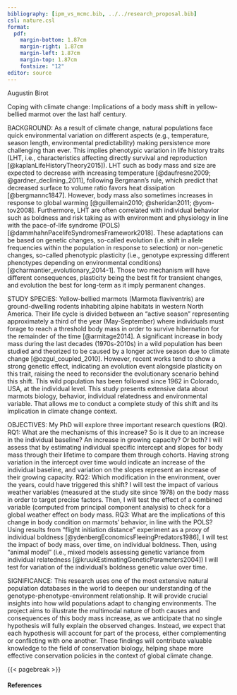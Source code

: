 ```yaml
---
bibliography: [ipm_vs_mcmc.bib, ../../research_proposal.bib]
csl: nature.csl
format:
  pdf:
    margin-bottom: 1.87cm
    margin-right: 1.87cm
    margin-left: 1.87cm
    margin-top: 1.87cm
    fontsize: "12"
editor: source
---
```


Augustin Birot

Coping with climate change: Implications of a body mass shift in yellow-bellied marmot over the last half century.

BACKGROUND: As a result of climate change, natural populations face quick environmental variation on different aspects (e.g., temperature, season length, environmental predictability) making persistence more challenging than ever. This implies phenotypic variation in life history traits (LHT, i.e., characteristics affecting directly survival and reproduction [@kaplanLifeHistoryTheory2015]). LHT such as body mass and size are expected to decrease with increasing temperature [@daufresne2009; @gardner_declining_2011], following Bergmann’s rule, which predict that decreased surface to volume ratio favors heat dissipation [@bergmannc1847]. However, body mass also sometimes increases in response to global warming [@guillemain2010; @sheridan2011; @yom-tov2008]. Furthermore, LHT are often correlated with individual behavior such as boldness and risk taking as with environment and physiology in line with the pace-of-life syndrome (POLS) [@dammhahnPacelifeSyndromesFramework2018]. These adaptations can be based on genetic changes, so-called evolution (i.e. shift in allele frequencies within the population in response to selection) or non-genetic changes, so-called phenotypic plasticity (i.e., genotype expressing different phenotypes depending on environmental conditions) [@charmantier_evolutionary_2014-1]. Those two mechanism will have different consequences, plasticity being the best fit for transient changes, and evolution the best for long-term as it imply permanent changes.

STUDY SPECIES: Yellow-bellied marmots (Marmota flaviventris) are ground-dwelling rodents inhabiting alpine habitats in western North America. Their life cycle is divided between an "active season" representing approximately a third of the year (May-September) where individuals must forage to reach a threshold body mass in order to survive hibernation for the remainder of the time [@armitage2014]. A significant increase in body mass during the last decades (1970s-2010s) in a wild population has been studied and theorized to be caused by a longer active season due to climate change [@ozgul_coupled_2010]. However, recent works tend to show a strong genetic effect, indicating an evolution event alongside plasticity on this trait, raising the need to reconsider the evolutionary scenario behind this shift. This wild population has been followed since 1962 in Colorado, USA, at the individual level. This study presents extensive data about marmots biology, behavior, individual relatedness and environmental variable. That allows me to conduct a complete study of this shift and its implication in climate change context.

OBJECTIVES: My PhD will explore three important research questions (RQ). RQ1: What are the mechanisms of this increase? So is it due to an increase in the individual baseline? An increase in growing capacity? Or both? I will assess that by estimating individual specific intercept and slopes for body mass through their lifetime to compare them through cohorts. Having strong variation in the intercept over time would indicate an increase of the individual baseline, and variation on the slopes represent an increase of their growing capacity. RQ2: Which modification in the environment, over the years, could have triggered this shift? I will test the impact of various weather variables (measured at the study site since 1978) on the body mass in order to target precise factors. Then, I will test the effect of a combined variable (computed from principal component analysis) to check for a global weather effect on body mass. RQ3: What are the implications of this change in body condition on marmots' behavior, in line with the POLS? Using results from "flight initiation distance" experiment as a proxy of individual boldness [@ydenbergEconomicsFleeingPredators1986], I will test the impact of body mass, over time, on individual boldness. Then, using "animal model" (i.e., mixed models assessing genetic variance from individual relatedness [@kruukEstimatingGeneticParameters2004]) I will test for variation of the individual's boldness genetic value over time.

SIGNIFICANCE: This research uses one of the most extensive natural population databases in the world to deepen our understanding of the genotype-phenotype-environment relationship. It will provide crucial insights into how wild populations adapt to changing environments. The project aims to illustrate the multimodal nature of both causes and consequences of this body mass increase, as we anticipate that no single hypothesis will fully explain the observed changes. Instead, we expect that each hypothesis will account for part of the process, either complementing or conflicting with one another. These findings will contribute valuable knowledge to the field of conservation biology, helping shape more effective conservation policies in the context of global climate change.






























<!-- ***Causes and consequences of the Yellow-Bellied Marmot's body mass shift in the last half century.***

**Background**: Natural selection shapes an organism's phenotype to optimize its fitness within its environment [@darwin_origin_1859]. When environmental conditions change, species typically respond in one of two ways: disperse or adapt [@charmantier_evolutionary_2014-1]. Adaptation occurs through **phenotypic plasticity**, where a genotype can express different phenotypes depending on environmental conditions, or **microevolution**, which involves shifts in allele frequencies within the population. While plasticity often provides a short-term solution, microevolution drives more permanent changes. Understanding how much each mechanism contributes to phenotypic changes is critical, especially in the context of climate change, where the consequences for populations could vary dramatically over time.

It is also crucial to understand that a Life-History Trait (LHT, i.e., a phenotypic trait that affects an individual's survival and reproduction) cannot evolve alone. Coevolution must be taken into account, and there is a growing need to conduct more multivariate analyses to understand evolutionary potential and identify potential constraints. This consideration is crucial to understand how a population can cope with environmental changes, particularly, again, in the context of climate change [@charmantier_evolutionary_2014; @gienappEvolutionaryDynamicsResponse2014].

Researchers have suggested that global warming could lead to a universal decrease in body size, in line with Bergmann's rule on heat dissipation [@bergmannc1847; @daufresne2009]. However, long-term evidence supporting this pattern is scarce [@gardner_declining_2011], and studies at higher latitudes have regularly produced contradictory findings [@guillemain2010; @yom-tov2008; @sheridan2011]. This contradictory pattern has been observed in a hibernating sciurid (Rodentia, Sciuridae), the Yellow-Bellied Marmots (YBM), *Marmota flaviventris*. A wild population in the Upper East River valley, Colorado, USA is the subject of the second longest-running wild mammal population studies in the world. It is also one of the most complete, with a tremendous quantity and variety of collected data. We have extensive data about marmot's life cycle, morphology, genetics, environment, etc. which allows for comprehensive analyses [more details in @armitage2014].

A significant body mass increase has been observed in this system during the last decades (1970s - 2010s). Initially, this was attributed to phenotypic plasticity resulting from milder environmental conditions and longer active season (i.e., spring/summer as marmots hibernates during the rest of the year) [@ozgul_coupled_2010]. However, recent work has raised questions about the use of **Integral Projection Model** [IPMs, i.e., a type of matrix projection model constructed on four major functions: survival, fecundity, development, and inheritance, @gonzalezIntegralProjectionModels2021] in making evolutionary inferences [@chevin_evolution_2015; @janeiro_towards_2017].

I reanalyzed this body mass shift, using quantitative genetic analysis, especially, **Animal Models**, which are a specific kind of mixed models. It uses a random individual effect linked with the population pedigree (i.e., parental links between each individual of the population) to decompose the phenotypic variance and estimates its genetic part [@kruukEstimatingGeneticParameters2004]. I worked in a Bayesian framework, using **MCMCglmms**, [@hadfield_mcmc_2010]. My preliminary research reveals a strong evolutionary signal alongside phenotypic plasticity. While the lengthening of the active season provides an ecological explanation for the observed plasticity, it does not account for the evolutionary changes. A longer active season should reduce selective pressure for larger body mass, as the death risks over hibernation would be lower. Thus, the aim of my PhD is to ***rethink the evolutionary drivers behind the observed body mass increase in the last half-century in a wild YBM population***. Then ***study the consequences of significant change in a LHT such as body mass in a hibernating species***.

{{< pagebreak >}}

**Research Questions (RQ) and Methods**: I will address two main research questions, each divided into several hypotheses with corresponding methodologies.

**RQ1**: *What are the causes of the observed body mass evolution?*

-   **Hypothesis 1**: Punctual extreme weather events have acted as selection bottlenecks, favoring heavier individuals in the population.

    -   **Methodology 1**: I will analyze extreme weather events occurrences at study sites and investigate their links with population fluctuations and mean body mass' genetic values over the study period.

-   **Hypothesis 2**: More frequent drought events, due to global warming, increase the proportion of dry vegetation, enhancing selection for larger individuals able to consume a more fibrous diet thanks to a longer Mean Retention Time (MRT) [@armitage2014].

    -   **Methodology 2**: I will study marmots' diet composition over the years to evaluate changes in vegetation quality and selection.

-   **Hypothesis 3**: Larger individuals will be favored by natural selection for their ability to fend off smaller predators such as Long-Tailed Weasels (*Mustela frenata*) and American Marten (*Martes americana*) [@armitage2014].

    -   **Methodology 3**: I will examine predators population dynamics and species composition and compare that to the recorded causes of marmot mortality over the study period.

**RQ2**: *What are the short- and long-term consequences of this LHT shift?*

-   **Hypothesis 4**: A significant shift in body mass, combined with environmental changes, will alter the life cycle of this hibernating species.

    -   **Methodology 4**: I will investigate changes in the active season/hibernation length balance and examine potential correlations with body mass and environmental factors.

-   **Hypothesis 5**: A shift in body condition will result in behavioral changes at the individual level.

    -   **Methodology 5**: I will assess changes in individual behavior by analyzing boldness data collected through Flight Initiation Distance (FID) experiments over the study period and test for links with body mass.

**Significance and Impact**: This research uses one of the most extensive natural population databases in the world to deepen our understanding of the genotype-phenotype-environment relationship. It will provide crucial insights into how wild populations adapt to changing environments. The project aims to illustrate the multimodal nature of both causes and consequences of this body mass increase, as we anticipate that no single hypothesis will fully explain the observed changes. Instead, we expect that each hypothesis will account for part of the process, either complementing or conflicting with one another. These findings will contribute valuable knowledge to the field of conservation biology, helping shape more effective conservation policies in the context of global climate change. -->

{{< pagebreak >}}

#### References

::: {refs}
:::
